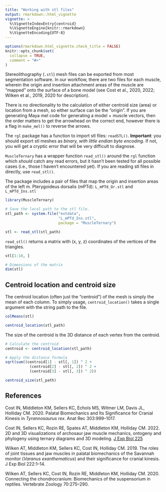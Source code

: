 ```yaml
---
title: "Working with stl files"
output: rmarkdown::html_vignette
vignette: >
  %\VignetteIndexEntry{centroid}
  %\VignetteEngine{knitr::rmarkdown}
  %\VignetteEncoding{UTF-8}
---
```


```r
options(rmarkdown.html_vignette.check_title = FALSE)
knitr::opts_chunk$set(
  collapse = TRUE,
  comment = "#>"
)
```


Stereolithography (`.stl`) mesh files can be exported from most segmentation software. In our workflow, there are two files for each muscle, wherein the origin and insertion attachment areas of the muscle are "mapped" onto the surface of a bone model (see Cost et al., 2020, 2022; Wilken et al., 2019, 2020 for description).

There is no directionality to the calculation of either centroid size (area) or location from a mesh, so either surface can be the "origin". If you are generating Maya mel code for generating a model + muscle vectors, then the order matters to get the arrowhead on the correct end, however there is a flag in `make_mel()` to reverse the arrows.

The `rgl` package has a function to import stl files: `readSTL()`. **Important**: you should export stl meshes as *binary, with little endian byte encoding*. If not, you will get a cryptic error that will be very difficult to diagnose.

`MuscleTernary` has a wrapper function `read_stl()` around the `rgl` function which *should* catch any read errors, but it hasn't been tested for all possible cases (i.e., those I haven't encountered yet). If you are reading stl files in directly, use `read_stl()`.

The package includes a pair of files that map the origin and insertion areas of the left m. Pterygoideus dorsalis (mPTd): `L_mPTd_Or.stl` and `L_mPTd_Ins.stl`

```r
library(MuscleTernary)

# Save the local path to the stl file.
stl_path <- system.file("extdata",
                        "L_mPTd_Ins.stl",
                        package = "MuscleTernary")

stl <- read_stl(stl_path)
```

`read_stl()` returns a matrix with (x, y, z) coordinates of the vertices of the triangles.

```r
stl[1:10, ]

# Dimensions of the matrix
dim(stl)
```


## Centroid location and centroid size

The centroid location (often just the "centroid") of the mesh is simply the mean of each column. To simply usage, `centroid_location()` takes a single argument with the string path to the file.

```r
colMeans(stl)

centroid_location(stl_path)
```

The size of the centroid is the 3D distance of each vertex from the centroid.

```r
# Calculate the centroid
centroid <- centroid_location(stl_path)

# Apply the distance formula
sqrt(sum((centroid[1] - stl[, 1]) ^ 2 +
           (centroid[2] - stl[, 2]) ^ 2 +
           (centroid[3] - stl[, 3]) ^ 2))

centroid_size(stl_path)
```


## References

Cost IN, Middleton KM, Sellers KC, Echols MS, Witmer LM, Davis JL, Holliday CM. 2020. Palatal Biomechanics and Its Significance for Cranial Kinesis in *Tyrannosaurus rex*. Anat Rec 303:999–1017.

Cost IN, Sellers KC, Rozin RE, Spates AT, Middleton KM, Holliday CM. 2022. 2D and 3D visualizations of archosaur jaw muscle mechanics, ontogeny and phylogeny using ternary diagrams and 3D modeling. [J Exp Biol 225](http://dx.doi.org/10.1242/jeb.243216)

Wilken AT, Middleton KM, Sellers KC, Cost IN, Holliday CM. 2019. The roles of joint tissues and jaw muscles in palatal biomechanics of the Savannah monitor (*Varanus exanthematicus*) and their significance for cranial kinesis. J Exp Biol 222:1–14.

Wilken AT, Sellers KC, Cost IN, Rozin RE, Middleton KM, Holliday CM. 2020. Connecting the chondrocranium: Biomechanics of the suspensorium in reptiles. Vertebrate Zoology 70:275–290.
